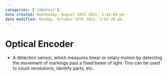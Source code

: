 ```yaml
---
categories: ['robotics']
date created: Wednesday, August 10th 2022, 5:41:04 pm
date modified: Monday, October 10th 2022, 2:02:20 pm
---
```


# Optical Encoder
- A detection sensor, which measures linear or rotary motion by detecting the movement of markings past a fixed beam of light. This can be used to count revolutions, identify parts, etc.



